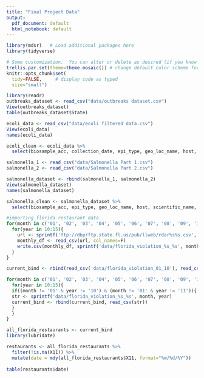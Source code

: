 ```yaml
---
title: "Final Project Data"
output:
  pdf_document: default
  html_notebook: default
---
```


```r
library(mdsr)   # Load additional packages here
library(tidyverse)

# Some customization.  You can alter or delete as desired (if you know what you are doing).
trellis.par.set(theme=theme.mosaic()) # change default color scheme for lattice
knitr::opts_chunk$set(
  tidy=FALSE,     # display code as typed
  size="small")
```


```r
library(readr)
outbreaks_dataset <- read_csv("data/outbreaks dataset.csv")
View(outbreaks_dataset)
table(outbreaks_dataset$State)
```


```r
ecoli_data <- read_csv("data/ecoli filtered data.csv")
View(ecoli_data)
names(ecoli_data)

ecoli_clean <- ecoli_data %>%
  select(biosample_acc, collection_date, epi_type, geo_loc_name, host, isolation_source, target_creation_date, status)
```

```r
salmonella_1 <- read_csv("data/Salmonella Part 1.csv")
salmonella_2 <- read_csv("data/Salmonella Part 2.csv")

salmonella_dataset <- rbind(salmonella_1, salmonella_2)
View(salmonella_dataset)
names(salmonella_dataset)

salmonella_clean <- salmonella_dataset %>%
  select(biosample_acc, epi_type, geo_loc_name, host, scientific_name, sra_release_date, strain, target_creation_date, status, isolation_source, collection_date)
```

```r
#importing florida restaurant data
for(month in c('01', '02', '03', '04', '05', '06', '07', '08', '09', '10', '11', '12')){
  for(year in 10:15){
    url <- sprintf('ftp://dbprftp.state.fl.us/pub/llweb/rdar%s%s.csv', month, year)
    monthly_df <- read_csv(url, col_names=F)
    write.csv(monthly_df, sprintf('data/florida_violation_%s_%s', month, year), row.names=F)
  }
}

current_bind <- rbind(read_csv('data/florida_violation_01_10'), read_csv('data/florida_violation_01_11'))

for(month in c('01', '02', '03', '04', '05', '06', '07', '08', '09', '10', '11', '12')){
  for(year in 10:15){
  if((month != '01' & year != '10') & (month != '01' & year != '11')){
  str <- sprintf('data/florida_violation_%s_%s', month, year)
  current_bind <- rbind(current_bind, read_csv(str))
  }
  }
}

all_florida_restaurants <- current_bind
library(lubridate)

restaurants <- all_florida_restaurants %>%
  filter(!is.na(X11)) %>%
  mutate(date = mdy(all_florida_restaurants$X11, format="%m/%d/%Y"))
         
table(restaurants$date)
```

